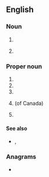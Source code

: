 {{also|nes|ness|Nes|Ness|nés|-ness|n'es|-nes}}
==English==

===Noun===
{{en-noun|~|es}}

# {{initialism of|[[night eating syndrome]]}}
# {{lb|en|linguistics}} {{initialism of|[[native]] [[English]] [[speaker]]}}

===Proper noun===
{{en-proper noun}}

# {{initialism of|{{w|News Election Service}}}}
# {{initialism of|{{w|National Election Studies}}}}
# {{initialism of|{{w|Nortel Energy Saver}}}}
# {{lb|en|Canada}} {{initialism of|{{w|National Employment Service}}}} (of Canada)
# {{lb|en|video games}} {{initialism of|[[w:Nintendo Entertainment System|Nintendo Entertainment System]]}}

====See also====
* {{sense|video games}} {{l|en|SNES}}, {{l|en|Nintendo}}

===Anagrams===
* {{anagrams|en|a=ens|ESN|Ens.|SEN|SNe|Sen|Sen.|ens|sen}}